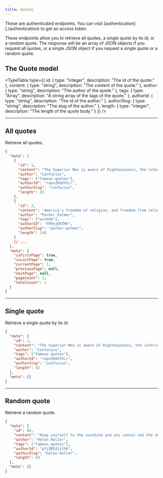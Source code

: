 ```yaml
---
title: Quotes
---
```



<Callout variant="warning">
  These are authenticated endpoints. You can visit [authentication](./authentication) to get an access token.
</Callout>

These endpoints allow you to retrieve all quotes, a single quote by its id, or a random quote. The response will be an array of JSON objects if you request all quotes, or a single JSON object if you request a single quote or a random quote.

## The Quote model

<TypeTable
  type={{
    id: { type: "integer", description: "The id of the quote." },
    content: { type: "string", description: "The content of the quote." },
    author: { type: "string", description: "The author of the quote." },
    tags: { type: "Array<string>", description: "A string array of the tags of the quote." },
    authorId: { type: "string", description: "The id of the author." },
    authorSlug: { type: "string", description: "The slug of the author." },
    length: { type: "integer", description: "The length of the quote body." }
  }}
/>

<Hr />

## All quotes

<EndpointDetails path="/quotes" />

Retrieve all quotes.

```json title="Response"
{
  "data": [
    {
      "id": 1,
      "content": "The Superior Man is aware of Righteousness, the inferior man is aware of advantage.",
      "author": "Confucius",
      "tags": ["famous-quotes"],
      "authorId": "ropvZKOXYhLr",
      "authorSlug": "confucius",
      "length": 83
    },
    {
      "id": 2,
      "content": "America's freedom of religion, and freedom from religion, offers every wisdom tradition an opportunity to address our soul-deep needs: Christianity, Judaism, Islam, Buddhism, Hinduism, secular humanism, agnosticism and atheism among others.",
      "author": "Parker Palmer",
      "tags": ["wisdom"],
      "authorId": "XPDojD6THK",
      "authorSlug": "parker-palmer",
      "length": 240
    }
    // ...
  ],
  "meta": {
    "isFirstPage": true,
    "isLastPage": true,
    "currentPage": 1,
    "previousPage": null,
    "nextPage": null,
    "pageCount": 1,
    "totalCount": 2
  }
}
```

<Hr />

## Single quote

<EndpointDetails path="/quotes/<id>" />

Retrieve a single quote by its id.

```json title="Response"
{
  "data": {
    "id": 1,
    "content": "The Superior Man is aware of Righteousness, the inferior man is aware of advantage.",
    "author": "Confucius",
    "tags": ["famous-quotes"],
    "authorId": "ropvZKOXYhLr",
    "authorSlug": "confucius",
    "length": 83
  },
  "meta": {}
}
```

<Hr />

## Random quote

<EndpointDetails path="/quotes/random" />

Retrieve a random quote.

```json title="Response"
{
  "data": {
    "id": 88,
    "content": "Keep yourself to the sunshine and you cannot see the shadow.",
    "author": "Helen Keller",
    "tags": ["famous-quotes"],
    "authorId": "pYjZMId1ilhK",
    "authorSlug": "helen-keller",
    "length": 60
  },
  "meta": {}
}
```
